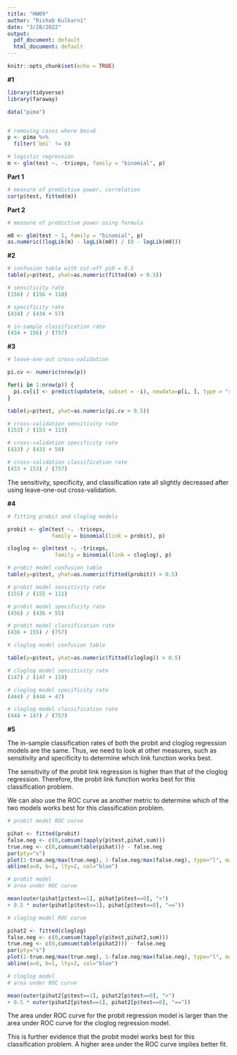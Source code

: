 ```yaml
---
title: "HW09"
author: "Rishab Kulkarni"
date: "3/28/2022"
output:
  pdf_document: default
  html_document: default
---
```


```r
knitr::opts_chunk$set(echo = TRUE)
```

**#1**

```r
library(tidyverse)
library(faraway)

data("pima")


# removing cases where bmi=0
p <- pima %>%
  filter(`bmi` != 0)

# logistic regression
m <- glm(test ~. -triceps, family = "binomial", p)
```

**Part 1**

```r
# measure of predictive power, correlation
cor(p$test, fitted(m))
```

**Part 2**

```r
# measure of predictive power using formula

m0 <- glm(test ~ 1, family = "binomial", p)
as.numeric((logLik(m) - logLik(m0)) / (0 - logLik(m0)))
```

**#2**

```r
# confusion table with cut-off pi0 = 0.5
table(y=p$test, yhat=as.numeric(fitted(m) > 0.5))
```


```r
# sensitivity rate
(156) / (156 + 110)
```

```r
# specificity rate
(434) / (434 + 57)
```

```r
# in-sample classification rate
(434 + 156) / (757)
```

**#3**

```r
# leave-one-out cross-validation

pi.cv <- numeric(nrow(p))

for(i in 1:nrow(p)) {
  pi.cv[i] <- predict(update(m, subset = -i), newdata=p[i, ], type = "response")
}

table(y=p$test, yhat=as.numeric(pi.cv > 0.5))
```


```r
# cross-validation sensitivity rate
(153) / (153 + 113)
```

```r
# cross-validation specificity rate
(433) / (433 + 58)
```

```r
# cross-validation classification rate
(433 + 153) / (757)
```

The sensitivity, specificity, and classification rate all slightly decreased after
using leave-one-out cross-validation.

**#4**

```r
# fitting probit and cloglog models

probit <- glm(test ~. -triceps,
              family = binomial(link = probit), p)

cloglog <- glm(test ~. -triceps,
               family = binomial(link = cloglog), p)
```


```r
# probit model confusion table
table(y=p$test, yhat=as.numeric(fitted(probit)) > 0.5)
```

```r
# probit model sensitivity rate
(155) / (155 + 111)
```

```r
# probit model specificity rate
(436) / (436 + 55)
```

```r
# probit model classification rate
(436 + 155) / (757)
```

```r
# cloglog model confusion table

table(y=p$test, yhat=as.numeric(fitted(cloglog)) > 0.5)
```

```r
# cloglog model sensitivity rate
(147) / (147 + 119)
```

```r
# cloglog model specificity rate
(444) / (444 + 47)
```

```r
# cloglog model classification rate
(444 + 147) / (757)
```

**#5**

The in-sample classification rates of both the probit and cloglog regression
models are the same. Thus, we need to look at other measures, such as sensitivity
and specificity to determine which link function works best.

The sensitivity of the probit link regression is higher than that of the cloglog 
regression. Therefore, the probit link function works best for this classification
problem.

We can also use the ROC curve as another metric to determine which of the two models
works best for this classification problem.

```r
# probit model ROC curve

pihat <- fitted(probit)
false.neg <- c(0,cumsum(tapply(p$test,pihat,sum)))
true.neg <- c(0,cumsum(table(pihat))) - false.neg
par(pty="s")
plot(1-true.neg/max(true.neg), 1-false.neg/max(false.neg), type="l", main="ROC Curve (Probit Model)", xlab="1 - Specificity", ylab="Sensitivity", xlim=c(0,1), ylim=c(0,1), lwd=3)
abline(a=0, b=1, lty=2, col="blue")
```

```r
# probit model
# area under ROC curve

mean(outer(pihat[p$test==1], pihat[p$test==0], ">")
+ 0.5 * outer(pihat[p$test==1], pihat[p$test==0], "=="))
```


```r
# cloglog model ROC curve

pihat2 <- fitted(cloglog)
false.neg <- c(0,cumsum(tapply(p$test,pihat2,sum)))
true.neg <- c(0,cumsum(table(pihat2))) - false.neg
par(pty="s")
plot(1-true.neg/max(true.neg), 1-false.neg/max(false.neg), type="l", main="ROC Curve (Cloglog Model)", xlab="1 - Specificity", ylab="Sensitivity", xlim=c(0,1), ylim=c(0,1), lwd=3)
abline(a=0, b=1, lty=2, col="blue")
```

```r
# cloglog model
# area under ROC curve

mean(outer(pihat2[p$test==1], pihat2[p$test==0], ">")
+ 0.5 * outer(pihat2[p$test==1], pihat2[p$test==0], "=="))
```

The area under ROC curve for the probit regression model is larger than the area
under ROC curve for the cloglog regression model.

This is further evidence that the probit model works best for this classification
problem. A higher area under the ROC curve implies better fit.
